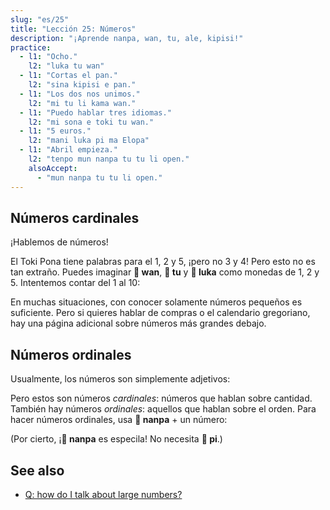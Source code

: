 ```yaml
---
slug: "es/25"
title: "Lección 25: Números"
description: "¡Aprende nanpa, wan, tu, ale, kipisi!"
practice:
  - l1: "Ocho."
    l2: "luka tu wan"
  - l1: "Cortas el pan."
    l2: "sina kipisi e pan."
  - l1: "Los dos nos unimos."
    l2: "mi tu li kama wan."
  - l1: "Puedo hablar tres idiomas."
    l2: "mi sona e toki tu wan."
  - l1: "5 euros."
    l2: "mani luka pi ma Elopa"
  - l1: "Abril empieza."
    l2: "tenpo mun nanpa tu tu li open."
    alsoAccept:
      - "mun nanpa tu tu li open."
---
```



## Números cardinales

¡Hablemos de números!

<List>
  <Word sl="wan" m="uno; unido" />
  <Word sl="tu" m="dos; dividido" />
  <Word sl="luka" m="cinco, mano" />
  <Word sl="mute" m="mucho" />
  <Word sl="ale" m="todo, cada" />
  <Word sl="kipisi" m="pieza, partd; cortar" />
</List>

El Toki Pona tiene palabras para el 1, 2 y 5, ¡pero no 3 y 4! Pero esto no es tan extraño. Puedes imaginar **󱥳 wan**, **󱥮 tu** y **󱤭 luka** como monedas de 1, 2 y 5. Intentemos contar del 1 al 10:

<List>
    <Word sl="wan" m="uno" />
    <Word sl="tu" m="dos" />
    <Word sl="tu wan" m="tres" />
    <Word sl="tu tu" m="cuatro" />
    <Word sl="luka" m="cinco" />
    <Word sl="luka wan" m="seis" />
    <Word sl="luka tu" m="siete" />
    <Word sl="luka tu wan" m="ocho" />
    <Word sl="luka tu tu" m="nueve" />
    <Word sl="luka luka" m="diez" />
</List>

En muchas situaciones, con conocer solamente números pequeños es suficiente. Pero si quieres hablar de compras o el calendario gregoriano, hay una página adicional sobre números más grandes debajo.

## Números ordinales

Usualmente, los números son simplemente adjetivos:

<List>
    <Word sl="kala wan" m="un pez" />
    <Word sl="soko tu tu" m="cuatro setas" />
    <Word sl="mun luka" m="cinco meses" />
</List>

Pero estos son números *cardinales*: números que hablan sobre cantidad. También hay números *ordinales*: aquellos que hablan sobre el orden. Para hacer números ordinales, usa **󱤽 nanpa** + un número:

<List>
    <Word sl="nanpa" m="número; n. ..." />
    <Word sl="kala nanpa wan" m="el primer pez" />
    <Word sl="soko nanpa tu tu" m="la cuarta seta" />
    <Word sl="mun nanpa luka" m="el quinto mes" />
</List>

(Por cierto, ¡**󱤽 nanpa** es especila! No necesita **󱥍 pi**.)

<Practice exercises={frontmatter.practice} client:load />

## See also
* [Q: how do I talk about large numbers?](es/large-numbers/)
